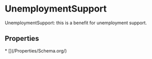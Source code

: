 # UnemploymentSupport

UnemploymentSupport: this is a benefit for unemployment support.

## Properties

<Grid>
* [](/Properties/Schema.org/)

</Grid>

